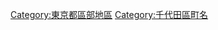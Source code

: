 {{Commons category|Yurakucho}}
{{Catmore}}

[[Category:東京都區部地區|Category:東京都區部地區]]
[[Category:千代田區町名|Category:千代田區町名]]